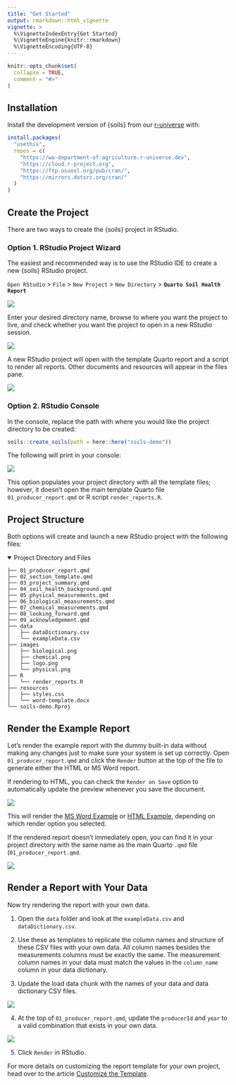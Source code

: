 ```yaml
---
title: "Get Started"
output: rmarkdown::html_vignette
vignette: >
  %\VignetteIndexEntry{Get Started}
  %\VignetteEngine{knitr::rmarkdown}
  %\VignetteEncoding{UTF-8}
---
```


```r
knitr::opts_chunk$set(
  collapse = TRUE,
  comment = "#>"
)
```

## Installation

Install the development version of {soils} from our [r-universe](https://wa-department-of-agriculture.r-universe.dev/) with:

```r
install.packages(
  "usethis",
  repos = c(
    "https://wa-department-of-agriculture.r-universe.dev",
    "https://cloud.r-project.org",
    "https://ftp.osuosl.org/pub/cran/",
    "https://mirrors.dotsrc.org/cran/"
  )
)
```

## Create the Project

There are two ways to create the {soils} project in RStudio.

### Option 1. RStudio Project Wizard

The easiest and recommended way is to use the RStudio IDE to create a new {soils} RStudio project.

`Open RStudio` \> `File` \> `New Project` \> `New Directory` \> **`Quarto Soil Health Report`**

![](../man/figures/project_wizard-1.png){fig-alt="Screenshot of RStudio New Project Wizard with Quarto Soil Health Report selected."}

Enter your desired directory name, browse to where you want the project to live, and check whether you want the project to open in a new RStudio session.

![](../man/figures/project_wizard-2.png){fig-alt="Screenshot of RStudio New Project Wizard for Quarto Soil Health Report. Enter directory name, path, and check whether you want the project to open in a new RStudio session."}

A new RStudio project will open with the template Quarto report and a script to render all reports. Other documents and resources will appear in the files pane.

![](../man/figures/new_project.png){fig-alt="Screenshot of new RStudio project called demo-soils. A Quarto file called producer_report.qmd is open and there is a tab for an R script called render_reports.R that renders all reports at once. The files pane is open with a project directory full of other Quarto files, styling resources, example images and data."}

### Option 2. RStudio Console

In the console, replace the path with where you would like the project directory to be created:

```r
soils::create_soils(path = here::here("soils-demo"))
```

The following will print in your console:

![](../man/figures/create_soils.png){fig-alt="Output from running soils::create_soils(path = here::here('soils-demo')) in the RStudio console"}

This option populates your project directory with all the template files; however, it doesn't open the main template Quarto file `01_producer_report.qmd` or R script `render_reports.R`.

## Project Structure

Both options will create and launch a new RStudio project with the following files:

<details open>

<summary>Project Directory and Files</summary>

```         
├── 01_producer_report.qmd
├── 02_section_template.qmd
├── 03_project_summary.qmd
├── 04_soil_health_background.qmd
├── 05_physical_measurements.qmd
├── 06_biological_measurements.qmd
├── 07_chemical_measurements.qmd
├── 08_looking_forward.qmd
├── 09_acknowledgement.qmd
├── data
│   ├── dataDictionary.csv
│   └── exampleData.csv
├── images
│   ├── biological.png
│   ├── chemical.png
│   ├── logo.png
│   └── physical.png
├── R
│   └── render_reports.R
├── resources
│   ├── styles.css
│   └── word-template.docx
└── soils-demo.Rproj
```

</details>

## Render the Example Report

Let's render the example report with the dummy built-in data without making any changes just to make sure your system is set up correctly. Open `01_producer_report.qmd` and click the `Render` button at the top of the file to generate either the HTML or MS Word report.

If rendering to HTML, you can check the `Render on Save` option to automatically update the preview whenever you save the document.

![](../man/figures/render.png){fig-alt="RStudio Quarto Render button with a dropdown for HTML and MS Word. Render on Save option is checked."}

This will render the [MS Word Example](https://wa-department-of-agriculture.github.io/soils/articles/docx.html) or [HTML Example](https://wa-department-of-agriculture.github.io/soils/articles/html.html), depending on which render option you selected.

If the rendered report doesn't immediately open, you can find it in your project directory with the same name as the main Quarto `.qmd` file (`01_producer_report.qmd`.

![](../man/figures/rendered_report_location.png){fig-alt="RStudio screenshot of files pane with boxes around the project directory and the two rendered producer reports titled 01_producer_report.html and 01_producer_report.docx."}

## Render a Report with Your Data

Now try rendering the report with your own data.

1.  Open the `data` folder and look at the `exampleData.csv` and `dataDictionary.csv`.

2.  Use these as templates to replicate the column names and structure of these CSV files with your own data. All column names besides the measurements columns must be exactly the same. The measurement column names in your data must match the values in the `column_name` column in your data dictionary.

3.  Update the load data chunk with the names of your data and data dictionary CSV files.

![](../man/figures/load-data.png){fig-alt="Lines 59-71 and 92-98 of 01_producer_report.qmd with boxes and arrows pointing at read.csv functions to import the data and dictionary. A text box says 'replace with your file names'."}

4.  At the top of `01_producer_report.qmd`, update the `producerId` and `year` to a valid combination that exists in your own data.

![](../man/figures/params.png){fig-alt="Lines 6-9 of 01_producer_report.qmd showing the params, producerId, and year key-value pairs to change in the YAML."}

5.  Click `Render` in RStudio.

For more details on customizing the report template for your own project, head over to the article [Customize the Template](https://wa-department-of-agriculture.github.io/soils/articles/customize-template.html).
